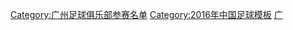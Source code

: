 {{Football squad with groups
|name=2016年中超分类名单广州恒大
|bgcolor=#C80000
|bordercolor=#D8B028
|textcolor=#F8F8F8
|title=[[广州恒大淘宝足球俱乐部|<span style="color:#F8F8F8">广州恒大淘宝</span>]] — [[2016年中国足球超级联赛|<span style="color:#F8F8F8">2016年</span>]][[中国足球超级联赛|<span style="color:#F8F8F8">中超联赛冠军</span>]]、[[2016年中国足协杯|<span style="color:#F8F8F8">足协杯冠军</span>]]
|group1=全年参赛球员
|list1=<div>
{{Football squad2 player|no=2|name=[[廖力生]]}}
{{Football squad2 player|no=3|name=[[梅方]]}}
{{Football squad2 player|no=4|name=[[徐新 (足球运动员)|徐新]]}}
{{Football squad2 player|no=5|name=[[张琳芃]]}}
{{Football squad2 player|no=6|name=[[冯潇霆]]}}
{{Football squad2 player|no=7|name={{flagicon|BRA}} [[阿兰·卡瓦略|-{zh-hans:阿兰;zh-hk:阿倫道格拉斯;}-]]}}
{{Football squad2 player|no=8|name={{flagicon|BRA}} [[何塞·保罗·贝塞拉·马希尔·儒尼奥尔|-{zh-hans:保利尼奥;zh-hk:保連奴;}-]]}}
{{Football squad2 player|no=9|name={{flagicon|COL}} [[杰克逊·马丁内斯|-{zh-hans:J·马丁内斯;zh-hk:積遜馬天尼斯;zh-tw:馬丁內斯;}-]]}}
{{Football squad2 player|no=10|name=[[郑智]][[File:Captain sports.svg|15px]]}}
{{Football squad2 player|no=11|name={{flagicon|BRA}} [[里卡多·高拉特|-{zh-hans:高拉特;zh-hk:古拿迪;}-]]}}
{{Football squad2 player|no=12|name=[[王上源]]}}
{{Football squad2 player|no=13|name=[[方镜淇]]}}
{{Football squad2 player|no=16|name=[[黄博文]]}}
{{Football squad2 player|no=17|name=[[刘健 (足球运动员)|刘健]]}}
{{Football squad2 player|no=19|name=[[曾诚]]}}
{{Football squad2 player|no=20|name=[[于汉超]]}}
{{Football squad2 player|no=23|name=[[韩鹏飞 (足球运动员)|韩鹏飞]]}}
{{Football squad2 player|no=25|name=[[邹正]]}}
{{Football squad2 player|no=27|name=[[郑龙]]}}
{{Football squad2 player|no=28|name={{flagicon|KOR}} [[金英權]]}}
{{Football squad2 player|no=29|name=[[郜林]]}}
{{Football squad2 player|no=32|name=[[刘殿座]]}}
{{Football squad2 player|no=33|name=[[荣昊]]}}
{{Football squad2 player|no=34|name=[[吴裕多]]}}
{{Football squad2 player|no=35|name=[[李学鹏]]}}
{{Football squad2 player|no=37|name=[[陈泽鹏]]}}
{{Football squad2 player|no=40|name=[[刘世博]]}}
</div>
|group2=夏季转入球员
|list2=<div>
{{Football squad2 player|no=15|name=[[张文钊]]}}
{{Football squad2 player|no=31|name=[[张奥凯]]}}
{{Football squad2 player|no=36|name=[[胡睿宝]]}}
</div>
|group3=夏季转出球员
|list3=<div>
{{Football squad2 player|no=18|name=[[李源一]]}}
{{Football squad2 player|no=24|name=[[梁学铭]]}}
{{Football squad2 player|no=39|name=[[王靖斌]]}}
</div>
|group4=主教练
|list4={{flagicon|BRA}} {{flagicon|ITA}} [[路易斯·菲利佩·斯科拉里|-{zh-hans:斯科拉里;zh-hk:史高拉利}-]]
}}
<noinclude>
{{DEFAULTSORT:Guangzhou F.C. Squad 2016}}
[[Category:广州足球俱乐部参赛名单]]
[[Category:2016年中国足球模板]]
[[Category:广州足球俱乐部球员|广]]
</noinclude>